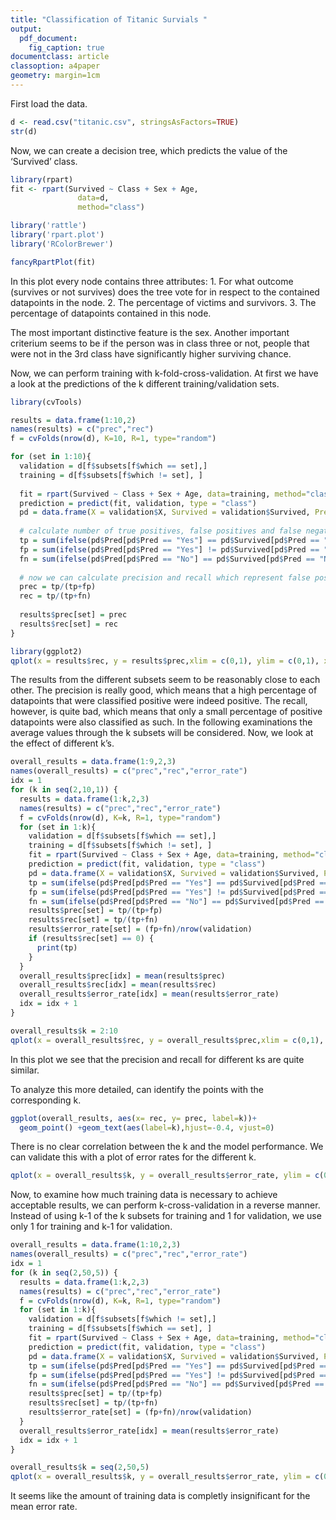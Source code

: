 ---
title: "Classification of Titanic Survials "
output: 
  pdf_document: 
    fig_caption: true
documentclass: article
classoption: a4paper
geometry: margin=1cm
---

First load the data.

```{r}
d <- read.csv("titanic.csv", stringsAsFactors=TRUE)
str(d)
```

Now, we can create a decision tree, which predicts the value of the 'Survived' class.

```{r}
library(rpart)
fit <- rpart(Survived ~ Class + Sex + Age,
               data=d,
               method="class")

library('rattle')
library('rpart.plot')
library('RColorBrewer')

fancyRpartPlot(fit)
```

In this plot every node contains three attributes:
1. For what outcome (survives or not survives) does the tree vote for in respect to the contained datapoints in the node. 2. The percentage of victims and survivors. 3. The percentage of datapoints contained in this node.

The most important distinctive feature is the sex. Another important criterium seems to be if the person was in class three or not, people that were not in the 3rd class have significantly higher surviving chance.

Now, we can perform training with k-fold-cross-validation.
At first we have a look at the predictions of the k different training/validation sets. 

```{r}
library(cvTools)

results = data.frame(1:10,2)
names(results) = c("prec","rec")
f = cvFolds(nrow(d), K=10, R=1, type="random")

for (set in 1:10){
  validation = d[f$subsets[f$which == set],] 
  training = d[f$subsets[f$which != set], ]
  
  fit = rpart(Survived ~ Class + Sex + Age, data=training, method="class")
  prediction = predict(fit, validation, type = "class")
  pd = data.frame(X = validation$X, Survived = validation$Survived, Pred = prediction)
  
  # calculate number of true positives, false positives and false negatives
  tp = sum(ifelse(pd$Pred[pd$Pred == "Yes"] == pd$Survived[pd$Pred == "Yes"], 1, 0))
  fp = sum(ifelse(pd$Pred[pd$Pred == "Yes"] != pd$Survived[pd$Pred == "Yes"], 1, 0))
  fn = sum(ifelse(pd$Pred[pd$Pred == "No"] == pd$Survived[pd$Pred == "No"], 1, 0))
  
  # now we can calculate precision and recall which represent false postives and false negatives
  prec = tp/(tp+fp)
  rec = tp/(tp+fn)
  
  results$prec[set] = prec
  results$rec[set] = rec
}

library(ggplot2)
qplot(x = results$rec, y = results$prec,xlim = c(0,1), ylim = c(0,1), xlab = "Recall", ylab = "Precision")

```

The results from the different subsets seem to be reasonably close to each other.
The precision is really good, which means that a high percentage of datapoints that were classified positive were indeed positive.
The recall, however, is quite bad, which means that only a small percentage of positive datapoints were also classified as such.
In the following examinations the average values through the k subsets will be considered.
Now, we look at the effect of different k's.

```{r}
overall_results = data.frame(1:9,2,3)
names(overall_results) = c("prec","rec","error_rate")
idx = 1
for (k in seq(2,10,1)) {
  results = data.frame(1:k,2,3)
  names(results) = c("prec","rec","error_rate")
  f = cvFolds(nrow(d), K=k, R=1, type="random")
  for (set in 1:k){
    validation = d[f$subsets[f$which == set],] 
    training = d[f$subsets[f$which != set], ]
    fit = rpart(Survived ~ Class + Sex + Age, data=training, method="class")
    prediction = predict(fit, validation, type = "class")
    pd = data.frame(X = validation$X, Survived = validation$Survived, Pred = prediction)
    tp = sum(ifelse(pd$Pred[pd$Pred == "Yes"] == pd$Survived[pd$Pred == "Yes"], 1, 0))
    fp = sum(ifelse(pd$Pred[pd$Pred == "Yes"] != pd$Survived[pd$Pred == "Yes"], 1, 0))
    fn = sum(ifelse(pd$Pred[pd$Pred == "No"] == pd$Survived[pd$Pred == "No"], 1, 0))
    results$prec[set] = tp/(tp+fp)
    results$rec[set] = tp/(tp+fn)
    results$error_rate[set] = (fp+fn)/nrow(validation)
    if (results$rec[set] == 0) {
      print(tp)
    }
  }
  overall_results$prec[idx] = mean(results$prec)
  overall_results$rec[idx] = mean(results$rec)
  overall_results$error_rate[idx] = mean(results$error_rate)
  idx = idx + 1
}

overall_results$k = 2:10
qplot(x = overall_results$rec, y = overall_results$prec,xlim = c(0,1), ylim = c(0,1), xlab = "Recall", ylab = "Precision")
```

In this plot we see that the precision and recall for different ks are quite similar.

To analyze this more detailed, can identify the points with the corresponding k.

```{r}
ggplot(overall_results, aes(x= rec, y= prec, label=k))+
  geom_point() +geom_text(aes(label=k),hjust=-0.4, vjust=0)
```

There is no clear correlation between the k and the model performance.
We can validate this with a plot of error rates for the different k.

```{r}
qplot(x = overall_results$k, y = overall_results$error_rate, ylim = c(0,1), xlab = "k", ylab = "Error Rate")
```

Now, to examine how much training data is necessary to achieve acceptable results, we can perform k-cross-validation in a reverse manner.
Instead of using k-1 of the k subsets for training and 1 for validation, we use only 1 for training and k-1 for validation. 

```{r}
overall_results = data.frame(1:10,2,3)
names(overall_results) = c("prec","rec","error_rate")
idx = 1
for (k in seq(2,50,5)) {
  results = data.frame(1:k,2,3)
  names(results) = c("prec","rec","error_rate")
  f = cvFolds(nrow(d), K=k, R=1, type="random")
  for (set in 1:k){
    validation = d[f$subsets[f$which != set],] 
    training = d[f$subsets[f$which == set], ]
    fit = rpart(Survived ~ Class + Sex + Age, data=training, method="class")
    prediction = predict(fit, validation, type = "class")
    pd = data.frame(X = validation$X, Survived = validation$Survived, Pred = prediction)
    tp = sum(ifelse(pd$Pred[pd$Pred == "Yes"] == pd$Survived[pd$Pred == "Yes"], 1, 0))
    fp = sum(ifelse(pd$Pred[pd$Pred == "Yes"] != pd$Survived[pd$Pred == "Yes"], 1, 0))
    fn = sum(ifelse(pd$Pred[pd$Pred == "No"] == pd$Survived[pd$Pred == "No"], 1, 0))
    results$prec[set] = tp/(tp+fp)
    results$rec[set] = tp/(tp+fn)
    results$error_rate[set] = (fp+fn)/nrow(validation)
  }
  overall_results$error_rate[idx] = mean(results$error_rate)
  idx = idx + 1
}

overall_results$k = seq(2,50,5)
qplot(x = overall_results$k, y = overall_results$error_rate, ylim = c(0,1), xlab = "k", ylab = "Error Rate")
```

It seems like the amount of training data is completly insignificant for the mean error rate.
